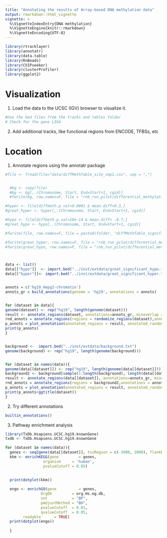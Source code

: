 ```yaml
---
title: "Annotating the results of Array-based DNA methylation data"
output: rmarkdown::html_vignette
vignette: >
  %\VignetteIndexEntry{DNA methylation}
  %\VignetteEngine{knitr::rmarkdown}
  %\VignetteEncoding{UTF-8}
---
```


```r
library(rtracklayer)
library(annotatr)
library(data.table)
library(RnBeads)
library(ChIPseeker)
library(clusterProfiler)
library(ggplot2)

```



# Visualization
1. Load the data to the UCSC (IGV) browser to visualize it. 
```r
#Use the bed files from the tracks and tables folder
# Check for the gene LIG4
```

2. Add additional tracks, like functional regions from ENCODE, TFBSs, etc


# Location 

1. Annotate regions using the annotatr package 

```r


#file <- fread(file="data/diffMethTable_site_cmp1.csv", sep = ",")


  #bg <- copy(file)
  #bg <- bg[,.(Chromosome, Start, End=Start+1, cgid)]
  #fwrite(bg, row.names=F, file = "rnb_run_pilot/differential_methylation_data/background.txt", quote = F, sep="\t",  col.names = F)

#hyper <- file[diffmeth.p.val<0.0001 & mean.diff>0.3,]
#great_hyper <- hyper[,.(Chromosome, Start, End=Start+1, cgid)]

#hypo <- file[diffmeth.p.val<10e-14 & mean.diff< -0.7,]
#great_hypo <- hypo[,.(Chromosome, Start, End=Start+1, cgid)]

#fwrite(file, row.names=F, file = paste0(folder, "diffMethTable_significant01_cmp_", i, ".txt"), quote = F, sep="\t")

#fwrite(great_hyper, row.names=F, file = "rnb_run_pilot/differential_methylation_data/great_significant_hyper.txt", quote = F, sep="\t", col.names = F)
#fwrite(great_hypo, row.names=F, file = "rnb_run_pilot/differential_methylation_data/great_significant_hypo.txt", quote = F, sep="\t", col.names = F)



data <- list()
data[["hypo"]]  <- import.bed("../inst/extdata/great_significant_hypo.txt")
data[["hyper"]]<- import.bed("../inst/extdata/great_significant_hyper.txt")


annots = c('hg19_Hepg2-chromatin')
annots_gr = build_annotations(genome = 'hg19', annotations = annots)


for (dataset in data){
genome(dataset) <- rep("hg19", length(genome(dataset)))
result <- annotate_regions(dataset, annotations=annots_gr, minoverlap = 1L, ignore.strand = TRUE, quiet = FALSE)
rnd_annots = annotate_regions(regions = randomize_regions(dataset),annotations = annots_gr,ignore.strand = TRUE)
p_annots = plot_annotation(annotated_regions = result, annotated_random = rnd_annots)
print(p_annots)
}


background <-  import.bed("../inst/extdata/background.txt")
genome(background) <- rep("hg19", length(genome(background)))


for (dataset in names(data)){
genome(data[[dataset]]) <- rep("hg19", length(genome(data[[dataset]])))
background2 <- background[sample(1:length(background), length(data[[dataset]])),]
result <- annotate_regions(data[[dataset]], annotations=annots_gr, minoverlap = 1L, ignore.strand = TRUE, quiet = FALSE)
rnd_annots = annotate_regions(regions = background2,annotations = annots_gr,ignore.strand = TRUE)
p_annots = plot_annotation(annotated_regions = result, annotated_random = rnd_annots)
print(p_annots+ggtitle(dataset))
}


```

2. Try different annotations 

```r

builtin_annotations()

```


3. Pathway enrichment analysis


```r


library(TxDb.Hsapiens.UCSC.hg19.knownGene)
txdb <- TxDb.Hsapiens.UCSC.hg19.knownGene

for (dataset in names(data)){
  genes <- seq2gene(data[[dataset]], tssRegion = c(-3000, 3000), flankDistance = 3000, TxDb=txdb)
  kkm <- enrichKEGG(gene         = genes,
                 organism     = 'human',
                 pvalueCutoff = 0.05)
  

  print(dotplot(kkm))
  
  engo <- enrichGO(gene          = genes,
                OrgDb         = org.Hs.eg.db,
                ont           = "BP",
                pAdjustMethod = "BH",
                pvalueCutoff  = 0.01,
                qvalueCutoff  = 0.05,
        readable      = TRUE)
  print(dotplot(engo))
  
  }

```



